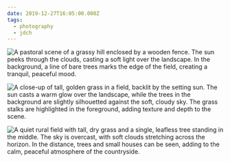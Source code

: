 ```yaml
---
date: 2019-12-27T16:05:00.000Z
tags:
  - photography
  - jdch
---
```

![A pastoral scene of a grassy hill enclosed by a wooden fence. The sun peeks through the clouds, casting a soft light over the landscape. In the background, a line of bare trees marks the edge of the field, creating a tranquil, peaceful mood.](/assets/photos/20191227-IMG_3461.jpg)

![A close-up of tall, golden grass in a field, backlit by the setting sun. The sun casts a warm glow over the landscape, while the trees in the background are slightly silhouetted against the soft, cloudy sky. The grass stalks are highlighted in the foreground, adding texture and depth to the scene.](/assets/photos/20191227-IMG_3451.jpg)

![A quiet rural field with tall, dry grass and a single, leafless tree standing in the middle. The sky is overcast, with soft clouds stretching across the horizon. In the distance, trees and small houses can be seen, adding to the calm, peaceful atmosphere of the countryside.](/assets/photos/20191227-IMG_3448.jpg)
